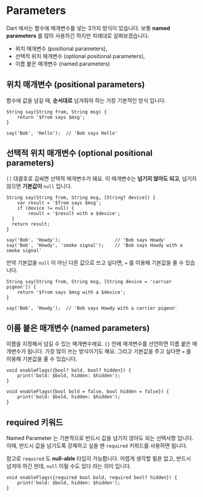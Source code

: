 # Parameters

Dart 에서는 함수에 매개변수를 넣는 3가지 방식이 있습니다. 보통 **named parameters** 를 많이 사용하긴 하지만 차례대로 살펴보겠습니다.

* 위치 매개변수 (positional parameters),
* 선택적 위치 매개변수 (optional positional parameters),
* 이름 붙은 매개변수 (named parameters)

## 위치 매개변수 (positional parameters)

함수에 값을 넘길 때, **순서대로** 넘겨줘야 하는 가장 기본적인 방식 입니다.

```dart:positional-parameters
String say(String from, String msg) {
    return '$from says $msg';
}

say('Bob', 'Hello');  // 'Bob says Hello'
```

## 선택적 위치 매개변수 (optional positional parameters)

`[]` 대괄호로 감싸면 선택적 매개변수가 돼요. 이 매개변수는 **넘기지 않아도 되고**, 넘기지 않으면 **기본값이** `null` 입니다.

```dart:optional-positional-parameters
String say(String from, String msg, [String? device]) {
    var result = '$from says $msg';
    if (device != null) {
        result = '$result with a $device';
  }
  return result;
}

say('Bob', 'Howdy');                    // 'Bob says Howdy'
say('Bob', 'Howdy', 'smoke signal');    // 'Bob says Howdy with a smoke signal'
```

만약 기본값을 `null` 이 아닌 다른 값으로 쓰고 싶다면, `=` 를 이용해 기본값을 줄 수 있습니다.

```dart:optional-positional-parameters-default-value
String say(String from, String msg, [String device = 'carrier pigeon']) {
    return '$from says $msg with a $device';
}

say('Bob', 'Howdy');  // 'Bob says Howdy with a carrier pigeon'
```

## 이름 붙은 매개변수 (named parameters)

이름을 지정해서 넘길 수 있는 매개변수에요. `{}` 안에 매개변수를 선언하면 이름 붙은 매개변수가 됩니다. 가장 많이 쓰는 방식이기도 해요. 그리고 기본값을 주고 싶다면 `=` 를 이용해 기본값을 줄 수 있습니다.

```dart:named-parameters
void enableFlags({bool? bold, bool? hidden}) {
    print('bold: $bold, hidden: $hidden');
}

void enableFlags({bool bold = false, bool hidden = false}) {
    print('bold: $bold, hidden: $hidden');
}
```

## required 키워드

Named Parameter 는 기본적으로 반드시 값을 넘기지 않아도 되는 선택사항 입니다. 이때, 반드시 값을 넘기도록 강제하고 싶을 땐 `required` 키워드를 사용하면 됩니다.

참고로  `required` 도 **null-able** 타입이 가능합니다. 어렵게 생각할 필욘 없고, 반드시 넘겨야 하긴 한데, `null` 이될 수도 있다 라는 의미 입니다.

```dart:required-parameters
void enableFlags({required bool bold, required bool? hidden}) {
    print('bold: $bold, hidden: $hidden');
}
```